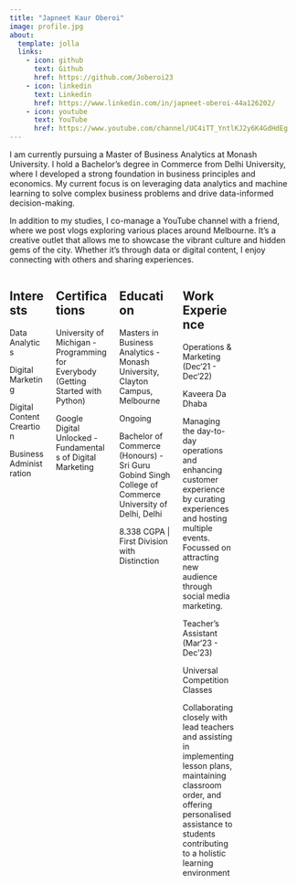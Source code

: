 ```yaml
---
title: "Japneet Kaur Oberoi"
image: profile.jpg
about:
  template: jolla
  links:
    - icon: github
      text: Github
      href: https://github.com/Joberoi23
    - icon: linkedin
      text: Linkedin
      href: https://www.linkedin.com/in/japneet-oberoi-44a126202/
    - icon: youtube
      text: YouTube
      href: https://www.youtube.com/channel/UC4iTT_YntlKJ2y6K4GdHdEg
---
```


I am currently pursuing a Master of Business Analytics at Monash University. I hold a Bachelor's degree in Commerce from Delhi University, where I developed a strong foundation in business principles and economics. My current focus is on leveraging data analytics and machine learning to solve complex business problems and drive data-informed decision-making. 

In addition to my studies, I co-manage a YouTube channel with a friend, where we post vlogs exploring various places around Melbourne. It's a creative outlet that allows me to showcase the vibrant culture and hidden gems of the city. Whether it's through data or digital content, I enjoy connecting with others and sharing experiences.

::: columns
::: {.column width="40%"}


## Interests

Data Analytics

Digital Marketing

Digital Content Creartion

Business Administration

:::

::: {.column width="60%"}

## Certifications

University of Michigan -
Programming for Everybody (Getting Started with
Python)


Google Digital Unlocked -
Fundamentals of Digital Marketing


:::

::: {.column width="60%"}

## Education

Masters in Business Analytics - 
Monash University, Clayton Campus,
Melbourne

Ongoing

Bachelor of Commerce (Honours) - 
Sri Guru Gobind Singh College of Commerce
University of Delhi, Delhi

8.338 CGPA | First Division with Distinction


:::

::: {.column width="60%"}


## Work Experience 

Operations & Marketing (Dec‘21 - Dec‘22)

Kaveera Da Dhaba

Managing the day-to-day operations and
enhancing customer experience by curating
experiences and hosting multiple events.
Focussed on attracting new audience through
social media marketing.


Teacher’s Assistant (Mar‘23 - Dec’23)

Universal Competition Classes

Collaborating closely with lead teachers and
assisting in implementing lesson plans, maintaining
classroom order, and offering personalised
assistance to students contributing to a holistic
learning environment

:::

::: {.column width="60%"}
:::
:::
